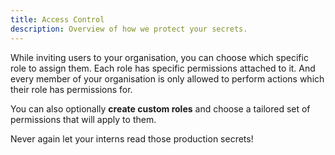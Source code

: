 ```yaml
---
title: Access Control
description: Overview of how we protect your secrets.
---
```


While inviting users to your organisation, you can choose which specific role to assign them.
Each role has specific permissions attached to it. And every member of your organisation is only allowed to perform actions which their role has permissions for.

You can also optionally **create custom roles** and choose a tailored set of permissions that will apply to them.

Never again let your interns read those production secrets!
